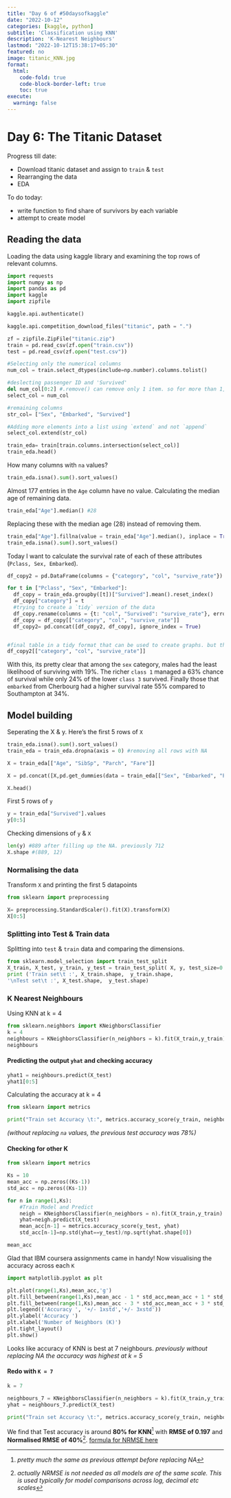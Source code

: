 ```yaml
---
title: "Day 6 of #50daysofkaggle"
date: "2022-10-12"
categories: [kaggle, python]
subtitle: 'Classification using KNN'
description: 'K-Nearest Neighbours'
lastmod: "2022-10-12T15:38:17+05:30"
featured: no
image: titanic_KNN.jpg
format:
  html:
    code-fold: true
    code-block-border-left: true
    toc: true
execute: 
  warning: false
---
```


# Day 6: The Titanic Dataset

Progress till date:

-   Download titanic dataset and assign to `train` & `test`
-   Rearranging the data
-   EDA

To do today:

-   write function to find share of survivors by each variable
-   attempt to create model

## Reading the data

Loading the data using kaggle library and examining the top rows of relevant columns.

```python
import requests
import numpy as np
import pandas as pd
import kaggle 
import zipfile 

kaggle.api.authenticate()

kaggle.api.competition_download_files("titanic", path = ".")

zf = zipfile.ZipFile("titanic.zip")
train = pd.read_csv(zf.open("train.csv"))
test = pd.read_csv(zf.open("test.csv"))

#Selecting only the numerical columns
num_col = train.select_dtypes(include=np.number).columns.tolist()

#deslecting passenger ID and 'Survived' 
del num_col[0:2] #.remove() can remove only 1 item. so for more than 1, use for loop 
select_col = num_col

#remaining columns
str_col= ["Sex", "Embarked", "Survived"]

#Adding more elements into a list using `extend` and not `append`
select_col.extend(str_col)

train_eda= train[train.columns.intersection(select_col)]
train_eda.head()
```

How many columns with `na` values?

```python
train_eda.isna().sum().sort_values()
```

Almost 177 entries in the `Age` column have no value. Calculating the median age of remaining data.

```python
train_eda["Age"].median() #28
```

Replacing these with the median age (28) instead of removing them.

```python
train_eda["Age"].fillna(value = train_eda["Age"].median(), inplace = True)
train_eda.isna().sum().sort_values()
```

Today I want to calculate the survival rate of each of these attributes (`Pclass, Sex, Embarked`).

```python

df_copy2 = pd.DataFrame(columns = {"category", "col", "survive_rate"})

for t in ["Pclass", "Sex", "Embarked"]:
  df_copy = train_eda.groupby([t])["Survived"].mean().reset_index()
  df_copy["category"] = t
  #trying to create a `tidy` version of the data 
  df_copy.rename(columns = {t: "col", "Survived": "survive_rate"}, errors = "raise", inplace = True)
  df_copy = df_copy[["category", "col", "survive_rate"]]
  df_copy2= pd.concat([df_copy2, df_copy], ignore_index = True)


#final table in a tidy format that can be used to create graphs. but that i'm keeping for later
df_copy2[["category", "col", "survive_rate"]]
```

With this, its pretty clear that among the `sex` category, males had the least likelihood of surviving with 19%. The richer `class 1` managed a 63% chance of survival while only 24% of the lower `class 3` survived. Finally those that `embarked` from Cherbourg had a higher survival rate 55% compared to Southampton at 34%.

## Model building

Seperating the X & y. Here's the first 5 rows of `X`

```python

train_eda.isna().sum().sort_values()
train_eda = train_eda.dropna(axis = 0) #removing all rows with NA

X = train_eda[["Age", "SibSp", "Parch", "Fare"]]

X = pd.concat([X,pd.get_dummies(data = train_eda[["Sex", "Embarked", "Pclass"]], columns = ["Sex", "Embarked", "Pclass"])], axis = 1)

X.head()
```

First 5 rows of `y`

```python

y = train_eda["Survived"].values
y[0:5]
```

Checking dimensions of `y` & `X`

```python

len(y) #889 after filling up the NA. previously 712
X.shape #(889, 12)
```

### Normalising the data

Transform `X` and printing the first 5 datapoints

```python
from sklearn import preprocessing

X= preprocessing.StandardScaler().fit(X).transform(X)
X[0:5]
```

### Splitting into Test & Train data

Splitting into `test` & `train` data and comparing the dimensions.

```python

from sklearn.model_selection import train_test_split
X_train, X_test, y_train, y_test = train_test_split( X, y, test_size=0.2, random_state=4)
print ('Train set\t :', X_train.shape,  y_train.shape,
'\nTest set\t :', X_test.shape,  y_test.shape)


```

### K Nearest Neighbours

Using KNN at k = 4

```python

from sklearn.neighbors import KNeighborsClassifier
k = 4
neighbours = KNeighborsClassifier(n_neighbors = k).fit(X_train,y_train)
neighbours
```

#### Predicting the output `yhat` and checking accuracy

```python

yhat1 = neighbours.predict(X_test)
yhat1[0:5]
```

Calculating the accuracy at k = 4

```python
from sklearn import metrics

print("Train set Accuracy \t:", metrics.accuracy_score(y_train, neighbours.predict(X_train)), "\nTest set Accuracy \t:", metrics.accuracy_score(y_test, yhat1))

```

*(without replacing `na` values, the previous test accuracy was 78%)*

#### Checking for other K

```python
from sklearn import metrics

Ks = 10
mean_acc = np.zeros((Ks-1))
std_acc = np.zeros((Ks-1))

for n in range(1,Ks):
    #Train Model and Predict  
    neigh = KNeighborsClassifier(n_neighbors = n).fit(X_train,y_train)
    yhat=neigh.predict(X_test)
    mean_acc[n-1] = metrics.accuracy_score(y_test, yhat)
    std_acc[n-1]=np.std(yhat==y_test)/np.sqrt(yhat.shape[0])

mean_acc
```

Glad that IBM coursera assignments came in handy! Now visualising the accuracy across each `K`

```python
import matplotlib.pyplot as plt

plt.plot(range(1,Ks),mean_acc,'g')
plt.fill_between(range(1,Ks),mean_acc - 1 * std_acc,mean_acc + 1 * std_acc, alpha=0.10)
plt.fill_between(range(1,Ks),mean_acc - 3 * std_acc,mean_acc + 3 * std_acc, alpha=0.10,color="green")
plt.legend(('Accuracy ', '+/- 1xstd','+/- 3xstd'))
plt.ylabel('Accuracy ')
plt.xlabel('Number of Neighbors (K)')
plt.tight_layout()
plt.show()
```

Looks like accuracy of KNN is best at 7 neighbours. *previously without replacing NA the accuracy was highest at k = 5*

#### Redo with `K = 7`

```python
k = 7

neighbours_7 = KNeighborsClassifier(n_neighbors = k).fit(X_train,y_train)
yhat = neighbours_7.predict(X_test)

print("Train set Accuracy \t:", metrics.accuracy_score(y_train, neighbours_7.predict(X_train)),"\nTest set Accuracy \t:", metrics.accuracy_score(y_test, yhat),"\nRMSE \t\t\t:",metrics.mean_squared_error(y_test, yhat),"\nNormalised RMSE\t\t:",metrics.mean_squared_error(y_test, yhat)/np.std(y_test))
```

We find that Test accuracy is around **80% for KNN**[^1] with **RMSE of 0.197** and **Normalised RMSE of 40%**[^2]. [formula for NRMSE here](https://www.marinedatascience.co/blog/2019/01/07/normalizing-the-rmse/)

[^1]: *pretty much the same as previous attempt before replacing NA*

[^2]: *actually NRMSE is not needed as all models are of the same scale. This is used typically for model comparisons across log, decimal etc scales*
